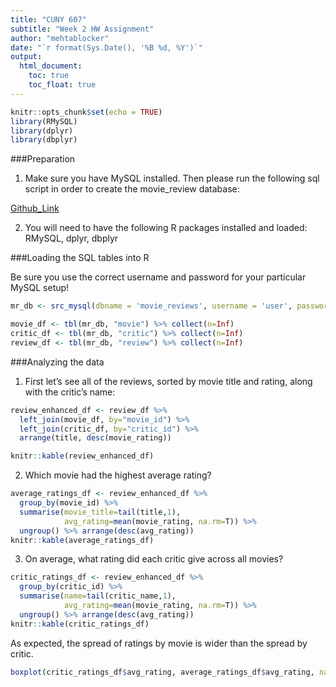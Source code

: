 ---
title: "CUNY 607"
subtitle: "Week 2 HW Assignment"
author: "mehtablocker"
date: "`r format(Sys.Date(), '%B %d, %Y')`"
output:
  html_document:
    toc: true
    toc_float: true
---

```{r setup, include=FALSE}
knitr::opts_chunk$set(echo = TRUE)
library(RMySQL)
library(dplyr)
library(dbplyr)

```

###Preparation

1. Make sure you have MySQL installed. Then please run the following sql script in order to create the movie_review database:

[Github_Link](https://raw.githubusercontent.com/mehtablocker/cuny_607/master/cuny_607_week_2_hw.sql)

2. You will need to have the following R packages installed and loaded:  RMySQL, dplyr, dbplyr


###Loading the SQL tables into R

Be sure you use the correct username and password for your particular MySQL setup!

```{r load_tables}
mr_db <- src_mysql(dbname = 'movie_reviews', username = 'user', password = 'password')

movie_df <- tbl(mr_db, "movie") %>% collect(n=Inf)
critic_df <- tbl(mr_db, "critic") %>% collect(n=Inf)
review_df <- tbl(mr_db, "review") %>% collect(n=Inf)

```


###Analyzing the data

1. First let's see all of the reviews, sorted by movie title and rating, along with the critic's name:

```{r join_tables, results="asis"}
review_enhanced_df <- review_df %>% 
  left_join(movie_df, by="movie_id") %>% 
  left_join(critic_df, by="critic_id") %>% 
  arrange(title, desc(movie_rating))

knitr::kable(review_enhanced_df)
```

2. Which movie had the highest average rating?

```{r best_movie, results="asis"}
average_ratings_df <- review_enhanced_df %>% 
  group_by(movie_id) %>% 
  summarise(movie_title=tail(title,1),
            avg_rating=mean(movie_rating, na.rm=T)) %>% 
  ungroup() %>% arrange(desc(avg_rating))
knitr::kable(average_ratings_df)
```

3. On average, what rating did each critic give across all movies?

```{r critic_rating, results="asis"}
critic_ratings_df <- review_enhanced_df %>% 
  group_by(critic_id) %>% 
  summarise(name=tail(critic_name,1),
            avg_rating=mean(movie_rating, na.rm=T)) %>% 
  ungroup() %>% arrange(desc(avg_rating))
knitr::kable(critic_ratings_df)
```

As expected, the spread of ratings by movie is wider than the spread by critic.

```{r boxplot}
boxplot(critic_ratings_df$avg_rating, average_ratings_df$avg_rating, names=c("Ratings, by Critic", "Ratings, by Movie"))
```
